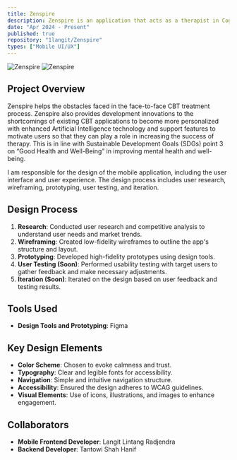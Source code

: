 ```yaml
---
title: Zenspire
description: Zenspire is an application that acts as a therapist in Cognitive Behavioral Therapy and helps patients to self-manage Cognitive Behavioral Therapy. 
date: "Apr 2024 - Present"
published: true
repository: "1langit/Zenspire"
types: ["Mobile UI/UX"]  
---
```


 ![Zenspire](/images/zenspire.png)
 ![Zenspire](/images/zenspire2.png)

## Project Overview
Zenspire helps the obstacles faced in the face-to-face CBT treatment process. Zenspire also provides development innovations to the shortcomings of existing CBT applications to become more personalized with enhanced Artificial Intelligence technology and support features to motivate users so that they can play a role in increasing the success of therapy. This is in line with Sustainable Development Goals (SDGs) point 3 on “Good Health and Well-Being” in improving mental health and well-being.

I am responsible for the design of the mobile application, including the user interface and user experience. The design process includes user research, wireframing, prototyping, user testing, and iteration.
## Design Process
1. **Research**: Conducted user research and competitive analysis to understand user needs and market trends.
2. **Wireframing**: Created low-fidelity wireframes to outline the app's structure and layout.
3. **Prototyping**: Developed high-fidelity prototypes using design tools.
4. **User Testing (Soon)**: Performed usability testing with target users to gather feedback and make necessary adjustments.
5. **Iteration (Soon)**: Iterated on the design based on user feedback and testing results.

## Tools Used
- **Design Tools and Prototyping**: Figma

## Key Design Elements
- **Color Scheme**: Chosen to evoke calmness and trust.
- **Typography**: Clear and legible fonts for accessibility.
- **Navigation**: Simple and intuitive navigation structure.
- **Accessibility**: Ensured the design adheres to WCAG guidelines.
- **Visual Elements**: Use of icons, illustrations, and images to enhance engagement.

## Collaborators
- **Mobile Frontend Developer**: Langit Lintang Radjendra
- **Backend Developer**: Tantowi Shah Hanif

